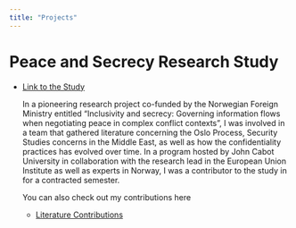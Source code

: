 ```yaml
---
title: "Projects"
---
```


# Peace and Secrecy Research Study 

<ul>
  <li><a href="https://globalgovernanceprogramme.eui.eu/inclusivity-and-secrecy-governing-information-flows-when-negotiating-peace-in-complex-conflict-contexts/" target="_blank">Link to the Study</a></li>
  </li>  

In a pioneering research project co-funded by the Norwegian Foreign Ministry entitled "Inclusivity and secrecy: Governing information flows when negotiating peace in complex conflict contexts", I was involved in a team that gathered literature concerning the Oslo Process, Security Studies concerns in the Middle East, as well as how the confidentiality practices has evolved over time. In a program hosted by John Cabot University in collaboration with the research lead in the European Union Institute as well as experts in Norway, I was a contributor to the study in for a contracted semester. 
  
 You can also check out my contributions here 
<ul>
  <li><a href="/portfolio/LiteratureReport_Peace&Secrecy.pdf" target="_blank">Literature Contributions</a></li>
  </li>  







